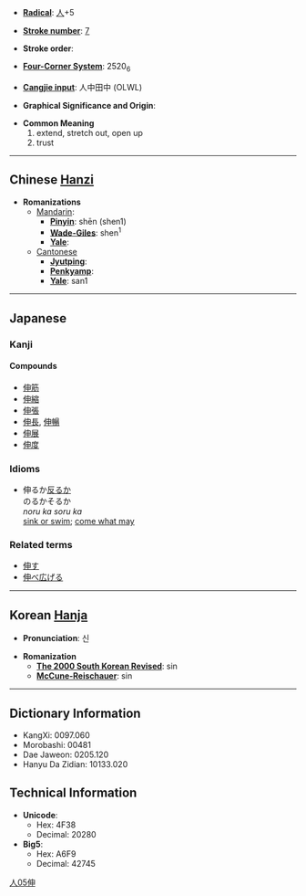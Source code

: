 * '''[[Wiktionary:Chinese radical index| Radical]]''': [[Wiktionary:Chinese radical index 人|人]]+5

* '''[[Wiktionary:Chinese total strokes index|Stroke number]]''': [[Wiktionary:Chinese total strokes index 7|7]]

* '''Stroke order''': 

* '''[[Wiktionary:Chinese four corner index|Four-Corner System]]''': 2520<sub>6</sub>

* '''[[Wiktionary:Chinese Cangjie index|Cangjie input]]''': 人中田中 (OLWL)

* '''Graphical Significance and Origin''': 

* '''Common Meaning'''
*#extend, stretch out, open up
*# trust


----

== Chinese [[Hanzi]] ==

* '''Romanizations'''
** [[Mandarin]]:
*** '''[[Pinyin]]''': shēn (shen1)
*** '''[[Wade-Giles]]''': shen<sup>1</sup>
*** '''[[Yale]]''': 
**[[Cantonese]]
***'''[[Jyutping]]''':
***'''[[Penkyamp]]''': 
***'''[[Yale]]''': san1


----

==Japanese==
===Kanji===
{{kanji|[[しん]] ([[shin]])|[[のびる]] ([[伸びる]], [[nobiru]]), [[のばす]] ([[伸ばす]], [[nobasu]])}}
====Compounds====
*[[伸筋]]
*[[伸縮]]
*[[伸張]]
*[[伸長]], [[伸暢]]
*[[伸展]]
*[[伸度]]


===Idioms===
*伸るか[[反る]]か<br>のるかそるか<br>''noru ka soru ka''<br>[[sink or swim]]; [[come what may]]


===Related terms===
*[[伸す]]
*[[伸べ広げる]]

----

== Korean [[Hanja]] ==

* '''Pronunciation''': 신

* '''Romanization'''
** '''[[The 2000 South Korean Revised Romanization|The 2000 South Korean Revised]]''': sin
** '''[[McCune-Reischauer]]''': sin

----

== Dictionary Information ==

* KangXi: 0097.060
* Morobashi: 00481
* Dae Jaweon: 0205.120
* Hanyu Da Zidian: 10133.020

== Technical Information ==

* '''Unicode''':
** Hex: 4F38
** Decimal: 20280
* '''Big5''':
** Hex: A6F9
** Decimal: 42745

[[Category:Japanese kanji|人05伸]]